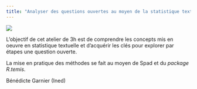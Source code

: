 ```yaml
---
title: "Analyser des questions ouvertes au moyen de la statistique textuelle"
---
```


![](images/im_quantilille2023.png){fig-align="center"}

L'objectif de cet atelier de 3h est de comprendre les concepts mis en oeuvre en statistique textuelle et d'acquérir les clés pour explorer par étapes une question ouverte.

La mise en pratique des méthodes se fait au moyen de Spad et du *package R.temis*.

Bénédicte Garnier (Ined)
